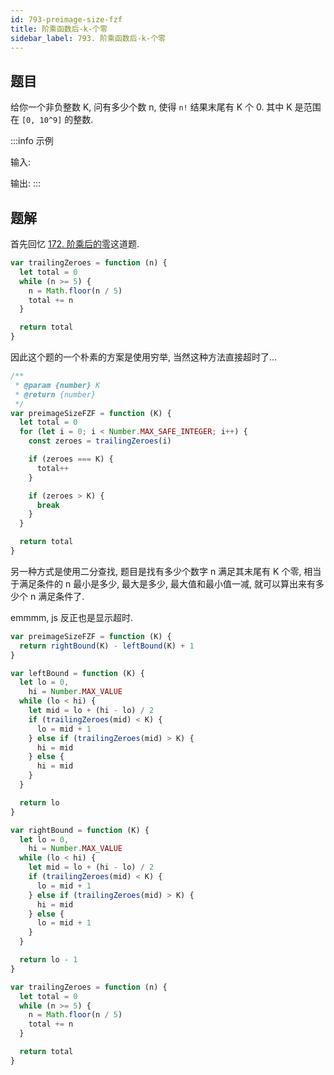 ```yaml
---
id: 793-preimage-size-fzf
title: 阶乘函数后-k-个零
sidebar_label: 793. 阶乘函数后-k-个零
---
```


## 题目

给你一个非负整数 K, 问有多少个数 n, 使得 `n!` 结果末尾有 K 个 0. 其中 K 是范围在 `[0, 10^9]` 的整数.

:::info 示例

输入:

输出:
:::

## 题解

首先回忆 [172. 阶乘后的零](/leetcode/easy/172-trailing-zeroes)这道题.

```ts
var trailingZeroes = function (n) {
  let total = 0
  while (n >= 5) {
    n = Math.floor(n / 5)
    total += n
  }

  return total
}
```

因此这个题的一个朴素的方案是使用穷举, 当然这种方法直接超时了...

```ts
/**
 * @param {number} K
 * @return {number}
 */
var preimageSizeFZF = function (K) {
  let total = 0
  for (let i = 0; i < Number.MAX_SAFE_INTEGER; i++) {
    const zeroes = trailingZeroes(i)

    if (zeroes === K) {
      total++
    }

    if (zeroes > K) {
      break
    }
  }

  return total
}
```

另一种方式是使用二分查找, 题目是找有多少个数字 n 满足其末尾有 K 个零, 相当于满足条件的 n 最小是多少, 最大是多少, 最大值和最小值一减, 就可以算出来有多少个 n 满足条件了.

emmmm, js 反正也是显示超时.

```ts
var preimageSizeFZF = function (K) {
  return rightBound(K) - leftBound(K) + 1
}

var leftBound = function (K) {
  let lo = 0,
    hi = Number.MAX_VALUE
  while (lo < hi) {
    let mid = lo + (hi - lo) / 2
    if (trailingZeroes(mid) < K) {
      lo = mid + 1
    } else if (trailingZeroes(mid) > K) {
      hi = mid
    } else {
      hi = mid
    }
  }

  return lo
}

var rightBound = function (K) {
  let lo = 0,
    hi = Number.MAX_VALUE
  while (lo < hi) {
    let mid = lo + (hi - lo) / 2
    if (trailingZeroes(mid) < K) {
      lo = mid + 1
    } else if (trailingZeroes(mid) > K) {
      hi = mid
    } else {
      lo = mid + 1
    }
  }

  return lo - 1
}

var trailingZeroes = function (n) {
  let total = 0
  while (n >= 5) {
    n = Math.floor(n / 5)
    total += n
  }

  return total
}
```
